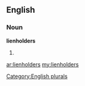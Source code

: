 ==English==

===Noun===
'''lienholders'''

# {{plural of|[[lienholder]]}}

[[Category:English plurals]]

[[ar:lienholders]]
[[my:lienholders]]